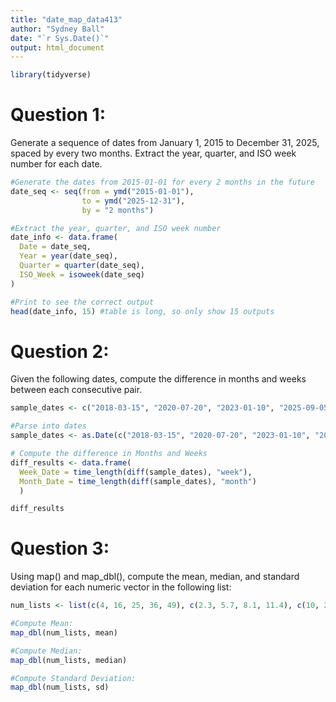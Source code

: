 ```yaml
---
title: "date_map_data413"
author: "Sydney Ball"
date: "`r Sys.Date()`"
output: html_document
---
```


```r
library(tidyverse)
```

# Question 1: 
Generate a sequence of dates from January 1, 2015 to December 31, 2025, spaced by
every two months. Extract the year, quarter, and ISO week number for each date.
```r
#Generate the dates from 2015-01-01 for every 2 months in the future
date_seq <- seq(from = ymd("2015-01-01"), 
                to = ymd("2025-12-31"), 
                by = "2 months")

#Extract the year, quarter, and ISO week number
date_info <- data.frame(
  Date = date_seq,
  Year = year(date_seq),
  Quarter = quarter(date_seq),
  ISO_Week = isoweek(date_seq)
)

#Print to see the correct output
head(date_info, 15) #table is long, so only show 15 outputs
```


# Question 2:
Given the following dates, compute the difference in months and weeks between each consecutive pair.
```r
sample_dates <- c("2018-03-15", "2020-07-20", "2023-01-10", "2025-09-05")

#Parse into dates
sample_dates <- as.Date(c("2018-03-15", "2020-07-20", "2023-01-10", "2025-09-05"))

# Compute the difference in Months and Weeks
diff_results <- data.frame(
  Week_Date = time_length(diff(sample_dates), "week"),
  Month_Date = time_length(diff(sample_dates), "month")
  )

diff_results
```

# Question 3:
Using map() and map_dbl(), compute the mean, median, and standard deviation for each
numeric vector in the following list:
```r
num_lists <- list(c(4, 16, 25, 36, 49), c(2.3, 5.7, 8.1, 11.4), c(10, 20, 30, 40, 50))

#Compute Mean:
map_dbl(num_lists, mean)

#Compute Median:
map_dbl(num_lists, median)

#Compute Standard Deviation:
map_dbl(num_lists, sd)

```